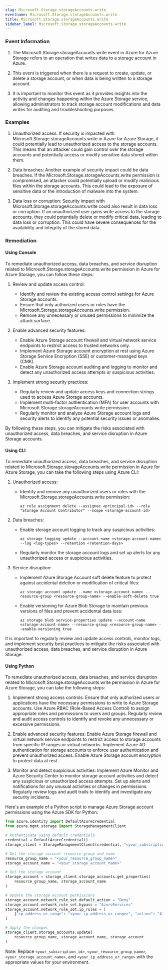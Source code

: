 ```yaml
--- 
slug: Microsoft.Storage.storageAccounts.write
eventname: Microsoft.Storage.storageAccounts.write
title: Microsoft.Storage.storageAccounts.write
sidebar_label: Microsoft.Storage.storageAccounts.write
---
```

                       
### Event Information

1. The Microsoft.Storage.storageAccounts.write event in Azure for Azure Storage refers to an operation that writes data to a storage account in Azure.

2. This event is triggered when there is a request to create, update, or delete a storage account, or when data is being written to a storage account.

3. It is important to monitor this event as it provides insights into the activity and changes happening within the Azure Storage service, allowing administrators to track storage account modifications and data writes for auditing and troubleshooting purposes.


### Examples

1. Unauthorized access: If security is impacted with Microsoft.Storage.storageAccounts.write in Azure for Azure Storage, it could potentially lead to unauthorized access to the storage accounts. This means that an attacker could gain control over the storage accounts and potentially access or modify sensitive data stored within them.

2. Data breaches: Another example of security impact could be data breaches. If the Microsoft.Storage.storageAccounts.write permission is compromised, an attacker could potentially upload or modify malicious files within the storage accounts. This could lead to the exposure of sensitive data or the introduction of malware into the system.

3. Data loss or corruption: Security impact with Microsoft.Storage.storageAccounts.write could also result in data loss or corruption. If an unauthorized user gains write access to the storage accounts, they could potentially delete or modify critical data, leading to data loss or corruption. This could have severe consequences for the availability and integrity of the stored data.

### Remediation

#### Using Console

To remediate unauthorized access, data breaches, and service disruption related to Microsoft.Storage.storageAccounts.write permission in Azure for Azure Storage, you can follow these steps:

1. Review and update access control: 
   - Identify and review the existing access control settings for Azure Storage accounts.
   - Ensure that only authorized users or roles have the Microsoft.Storage.storageAccounts.write permission.
   - Remove any unnecessary or unused permissions to minimize the attack surface.

2. Enable advanced security features:
   - Enable Azure Storage account firewall and virtual network service endpoints to restrict access to trusted networks only.
   - Implement Azure Storage account encryption at rest using Azure Storage Service Encryption (SSE) or customer-managed keys (CMK).
   - Enable Azure Storage account auditing and logging to monitor and detect any unauthorized access attempts or suspicious activities.

3. Implement strong security practices:
   - Regularly review and update access keys and connection strings used to access Azure Storage accounts.
   - Implement multi-factor authentication (MFA) for user accounts with Microsoft.Storage.storageAccounts.write permission.
   - Regularly monitor and analyze Azure Storage account logs and security alerts to identify any potential security issues or anomalies.

By following these steps, you can mitigate the risks associated with unauthorized access, data breaches, and service disruption in Azure Storage accounts.

#### Using CLI

To remediate unauthorized access, data breaches, and service disruption related to Microsoft.Storage.storageAccounts.write permission in Azure for Azure Storage, you can take the following steps using Azure CLI:

1. Unauthorized access:
   - Identify and remove any unauthorized users or roles with the Microsoft.Storage.storageAccounts.write permission:
     ```
     az role assignment delete --assignee <principal-id> --role "Storage Account Contributor" --scope <storage-account-id>
     ```

2. Data breaches:
   - Enable storage account logging to track any suspicious activities:
     ```
     az storage logging update --account-name <storage-account-name> --log <log-types> --retention <retention-days>
     ```
   - Regularly monitor the storage account logs and set up alerts for any unauthorized access or suspicious activities.

3. Service disruption:
   - Implement Azure Storage Account soft delete feature to protect against accidental deletion or modification of critical files:
     ```
     az storage account update --name <storage-account-name> --resource-group <resource-group-name> --enable-soft-delete true
     ```
   - Enable versioning for Azure Blob Storage to maintain previous versions of files and prevent accidental data loss:
     ```
     az storage blob service-properties update --account-name <storage-account-name> --resource-group <resource-group-name> --enable-versioning true
     ```

It is important to regularly review and update access controls, monitor logs, and implement security best practices to mitigate the risks associated with unauthorized access, data breaches, and service disruption in Azure Storage.

#### Using Python

To remediate unauthorized access, data breaches, and service disruption related to Microsoft.Storage.storageAccounts.write permission in Azure for Azure Storage, you can take the following steps:

1. Implement strong access controls: Ensure that only authorized users or applications have the necessary permissions to write to Azure Storage accounts. Use Azure RBAC (Role-Based Access Control) to assign appropriate roles and permissions to users and groups. Regularly review and audit access controls to identify and revoke any unnecessary or excessive permissions.

2. Enable advanced security features: Enable Azure Storage firewall and virtual network service endpoints to restrict access to storage accounts from specific IP ranges or virtual networks. Implement Azure AD authentication for storage accounts to enforce user authentication and prevent unauthorized access. Enable Azure Storage account encryption to protect data at rest.

3. Monitor and detect suspicious activities: Implement Azure Monitor and Azure Security Center to monitor storage account activities and detect any suspicious or unauthorized access attempts. Set up alerts and notifications for any unusual activities or changes in permissions. Regularly review logs and audit trails to identify and investigate any security incidents.

Here's an example of a Python script to manage Azure Storage account permissions using the Azure SDK for Python:

```python
from azure.identity import DefaultAzureCredential
from azure.mgmt.storage import StorageManagementClient

# Authenticate using default credentials
credential = DefaultAzureCredential()
storage_client = StorageManagementClient(credential, "<your_subscription_id>")

# Get the storage account resource group and name
resource_group_name = "<your_resource_group_name>"
storage_account_name = "<your_storage_account_name>"

# Get the storage account
storage_account = storage_client.storage_accounts.get_properties(
    resource_group_name, storage_account_name
)

# Update the storage account permissions
storage_account.network_rule_set.default_action = "Deny"
storage_account.network_rule_set.bypass = "AzureServices"
storage_account.network_rule_set.ip_rules = [
    {"ip_address_or_range": "<your_ip_address_or_range>", "action": "Allow"}
]

# Apply the changes
storage_client.storage_accounts.update(
    resource_group_name, storage_account_name, storage_account
)
```

Note: Replace `<your_subscription_id>`, `<your_resource_group_name>`, `<your_storage_account_name>`, and `<your_ip_address_or_range>` with the appropriate values for your environment.


 
